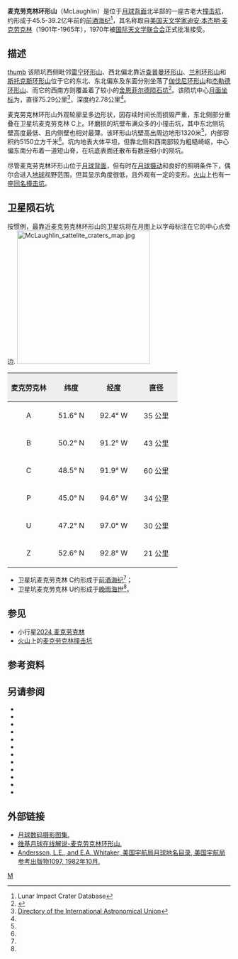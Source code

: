 {{lunar crater data|
 image=McLaughlin-LROC.jpg|241px|
 caption=[[月球勘测轨道飞行器|月球勘测轨道飞行器]]拍摄的图像|
 latitude=47.01|
 N_or_S=N|
 longitude=92.83|
 E_or_W=W|
 diameter=75.29公里|
 depth=2.78公里|
 colong=94|
 eponym=[[迪安·本杰明·麦克劳克林|迪安·本·麦克劳克林]]}}
'''麦克劳克林环形山'''（McLaughlin）是位于[[月球背面|月球背面]]北半部的一座古老大[[撞击坑|撞击坑]]，约形成于45.5-39.2亿年前的[[前酒海纪|前酒海纪]]<ref name=LICD>Lunar Impact Crater Database</ref>，其名称取自[[美国|美国]][[天文学家|天文学家]][[迪安·本杰明·麦克劳克林|迪安·本杰明·麦克劳克林]]（1901年-1965年），1970年被[[国际天文学联合会|国际天文学联合会]]正式批准接受。

==描述==
[[image:McLaughlin_crater_4188_med.jpg|thumb]] 
该陨坑西侧毗邻[[雷宁环形山|雷宁环形山]]、西北偏北靠近[[查普曼环形山|查普曼环形山]]、[[兰利环形山|兰利环形山]]和[[斯托克斯环形山|斯托克斯环形山]]位于它的东北、东北偏东及东面分别坐落了[[伽伐尼环形山|伽伐尼环形山]]和[[杰勒德环形山|杰勒德环形山]]、而它的西南方则覆盖着了较小的[[舍恩菲尔德陨石坑|舍恩菲尔德陨石坑]]<ref>{{Cite web |url=http://planetarynames.wr.usgs.gov/images/Lunar/lac_36_lo.pdf |title=Crater McLaughlin on the map LAC-36. |accessdate=2017-03-24 |archive-date=2013-02-20 |archive-url=https://web.archive.org/web/20130220144257/http://planetarynames.wr.usgs.gov/images/Lunar/lac_36_lo.pdf |dead-url=no }}</ref>。该陨坑中心[[月面坐标|月面坐标]]为{{Coord|47.01|N|92.83|W|globe:Moon|nogoogle=1|noosm=1}}，直径75.29公里<ref name="IAU">[http://planetarynames.wr.usgs.gov/Feature/3781 Directory of the International Astronomical Union]</ref>，深度约2.78公里<ref name="LICD"/>。

麦克劳克林环形山外观轮廓呈多边形状，因存续时间长而损毁严重，东北侧部分重叠在卫星坑麦克劳克林 C上。环磨损的坑壁布满众多的小撞击坑，其中东北侧坑壁高度最低、且内侧壁也相对最薄。该环形山坑壁高出周边地形1320米<ref name="LICD"/>，内部容积约5150立方千米<ref name="LICD"/>。坑内地表大体平坦，但靠北侧和西南部较为粗糙崎岖，中心偏东南分布着一道短山脊，在坑底表面还散布有数座细小的陨坑。

尽管麦克劳克林环形山位于[[月球背面|月球背面]]，但有时在[[天平动|月球摄动]]和良好的照明条件下，偶尔会进入[[地球|地球]]视野范围，但其显示角度很低，且外观有一定的变形。[[火山|火山]]上也有一座[[麦克劳克林撞击坑|同名撞击坑]]。

==卫星陨石坑==
按惯例，最靠近麦克劳克林环形山的卫星坑将在月图上以字母标注在它的中心点旁边.
[[Image:McLaughlin_sattelite_craters_map.jpg|300px]]

{| class="wikitable"
!width="25%" style="background:#eeeeee;" |麦克劳克林 
!width="25%" style="background:#eeeeee;" |纬度
!width="25%" style="background:#eeeeee;" |经度
!width="25%" style="background:#eeeeee;" |直径
|-
|align="center"|A
|align="center"|51.6° N
|align="center"|92.4° W
|align="center"|35 公里
|-
|align="center"|B
|align="center"|50.2° N
|align="center"|91.2° W
|align="center"|43 公里
|-
|align="center"|C
|align="center"|48.5° N
|align="center"|91.9° W
|align="center"|60 公里
|-
|align="center"|P
|align="center"|45.0° N
|align="center"|94.6° W
|align="center"|34 公里
|-
|align="center"|U
|align="center"|47.2° N
|align="center"|97.0° W
|align="center"|30 公里
|-
|align="center"|Z
|align="center"|52.6° N
|align="center"|92.8° W
|align="center"|21 公里
|}{{clear}}
* 卫星坑麦克劳克林 C约形成于[[前酒海纪|前酒海纪]]<ref name="LICD"/>；
* 卫星坑麦克劳克林 U约形成于[[晚雨海世|晚雨海世]]<ref name="LICD"/>。

==参见==
* 小行星[[小行星2024|2024 麦克劳克林]]
* [[火山|火山]]上的[[麦克劳克林撞击坑|麦克劳克林撞击坑]]

==参考资料==
{{Reflist}}

==另请参阅==
{{refbegin}}
* {{cite book
  | last1 = Andersson
  | first1 = L. E.
  | last2 = Whitaker
  | first2 = E. A.
  | authorlink2 = Ewen Whitaker
  | date = 1982
  | title = [[NASA|NASA]] Catalogue of Lunar Nomenclature
  | publisher = NASA RP-1097
  | ref = harv
  }}
* {{cite web
  | last = Blue
  | first = Jennifer
  | date = July 25, 2007
  | title = Gazetteer of Planetary Nomenclature
  | publisher = [[United_States_Geological_Survey|USGS]]
  | url = http://planetarynames.wr.usgs.gov/
  | accessdate = 2007-08-05
  | ref = harv
  | archive-date = 2019-12-05
  | archive-url = https://web.archive.org/web/20191205162958/https://planetarynames.wr.usgs.gov/
  | dead-url = no
  }}
* {{cite book
  | last1 = Bussey
  | first1 = B.
  | authorlink1 = Ben Bussey
  | last2 = Spudis
  | first2 = P.
  | authorlink2 = Paul Spudis
  | date = 2004
  | title = The Clementine Atlas of the Moon
  | publisher = Cambridge University Press
  | location = New York
  | isbn = 978-0-521-81528-4
  | ref = harv
  }}
* {{cite book
  | last1 = Cocks
  | first1 = Elijah E.
  | last2 = Cocks
  | first2 = Josiah C.
  | date = 1995
  | title = Who's Who on the Moon: A Biographical Dictionary of Lunar Nomenclature
  | url = https://archive.org/details/isbn_9780936389271
  | publisher = Tudor Publishers
  | isbn = 978-0-936389-27-1
  | ref = harv
  }}
* {{cite web
  | last = McDowell
  | first = Jonathan
  | date = July 15, 2007
  | url = http://host.planet4589.org/astro/lunar/
  | title = Lunar Nomenclature
  | publisher = Jonathan's Space Report
  | accessdate = 2007-10-24
  | ref = harv
  | archive-date = 2019-06-21
  | archive-url = https://web.archive.org/web/20190621012337/http://host.planet4589.org/astro/lunar/
  | dead-url = no
  }}
* {{cite journal| last1 = Menzel| first1 = D. H.| last2 = Minnaert| first2 = M.| last3 = Levin| first3 = B.| last4 = Dollfus| first4 = A.| last5 = Bell| first5 = B.| title = Report on Lunar Nomenclature by the Working Group of Commission 17 of the IAU| doi = 10.1007/BF00171763| journal = Space Science Reviews| volume = 12| issue = 2| pages = 136–186| date = 1971| bibcode = 1971SSRv...12..136M| ref = harv}}
* {{cite book
  | first = Patrick
  | last = Moore
  | authorlink = Patrick Moore
  | date = 2001
  | title = On the Moon
  | url = https://archive.org/details/patrickmooreonmo00patr
  | publisher = Sterling Publishing Co.
  | isbn = 978-0-304-35469-6
  | ref = harv
  }}
* {{cite book
  | first = Fred W.
  | last = Price
  | date = 1988
  | title = The Moon Observer's Handbook
  | publisher = Cambridge University Press
  | isbn = 978-0-521-33500-3
  | ref = harv
  }}
* {{cite book
  | last = Rükl
  | first = Antonín
  | authorlink = Antonín Rükl
  | date = 1990
  | title = Atlas of the Moon
  | publisher = Kalmbach Books
  | isbn = 978-0-913135-17-4
  | ref = harv
  }}
* {{cite book
  | last = Webb
  | first = Rev. T. W.
  | authorlink = Thomas William Webb
  | date = 1962
  | title = Celestial Objects for Common Telescopes
  | url = https://archive.org/details/celestialobjects00webb
  | edition = 6th revised
  | publisher = Dover
  | isbn = 978-0-486-20917-3
  | ref = harv
  }}
* {{cite book
  | first = Ewen A.
  | last = Whitaker
  | authorlink = Ewen Whitaker
  | date = 1999
  | title = Mapping and Naming the Moon
  | publisher = Cambridge University Press
  | isbn = 978-0-521-62248-6
  | ref = harv
  }}
* {{cite book
  | first = Peter T.
  | last = Wlasuk
  | date = 2000
  | title = Observing the Moon
  | publisher = Springer
  | isbn = 978-1-85233-193-1
  | ref = harv
 }}
{{refend}}

==外部链接==
*[http://www.lpi.usra.edu/resources/lunar_orbiter/bin/srch_nam.shtml?McLaughlin%7C0 月球数码摄影图集.]
*[http://the-moon.wikispaces.com/McLaughlin 维基月球在线解说-麦克劳克林环形山.]
*[http://planet4589.org/astro/lunar/RP-1097.pdf Andersson, L.E., and E.A. Whitaker, 美国宇航局月球地名目录, 美国宇航局参考出版物1097, 1982年10月.]{{Wayback|url=http://planet4589.org/astro/lunar/RP-1097.pdf |date=20141006125838 }}

[[Category:月球环形山|M]]
{{月球環形山 (L-N)}}